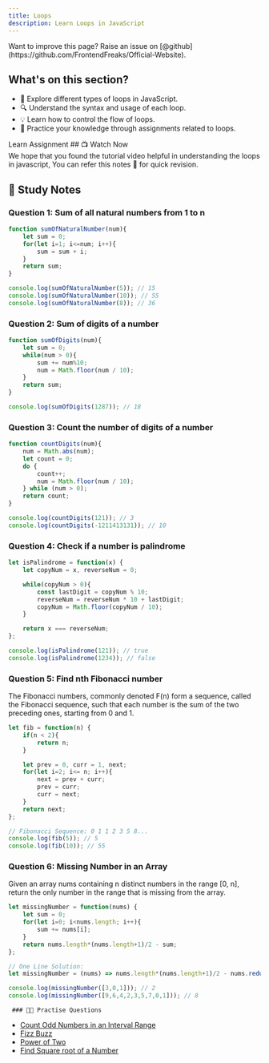 ```yaml
---
title: Loops
description: Learn Loops in JavaScript
---
```


<Callout>
Want to improve this page? Raise an issue on [@github](https://github.com/FrontendFreaks/Official-Website).
</Callout>

## What's on this section?

- 🔄 Explore different types of loops in JavaScript.
- 🔍 Understand the syntax and usage of each loop.
- 💡 Learn how to control the flow of loops.
- 🚀 Practice your knowledge through assignments related to loops.


<Tabs defaultValue="learn">

<TabsList>
  <TabsTrigger value="learn">Learn</TabsTrigger>
  <TabsTrigger value="assignment">Assignment</TabsTrigger>
</TabsList>

<TabsContent value="learn">
     ## 📺 Watch Now


<div className="w-full h-full">
  <VideoPlayer src="https://youtu.be/MLVJWmG2iYI"/>

  <Callout type="info">
    We hope that you found the tutorial video helpful in understanding the loops in javascript, You can refer this notes 📝 for quick revision.
  </Callout>

  ## 📝 Study Notes
### Question 1: Sum of all natural numbers from 1 to n

```javascript
function sumOfNaturalNumber(num){
    let sum = 0;
    for(let i=1; i<=num; i++){
        sum = sum + i;
    }
    return sum;
}

console.log(sumOfNaturalNumber(5)); // 15
console.log(sumOfNaturalNumber(10)); // 55
console.log(sumOfNaturalNumber(8)); // 36
```

### Question 2: Sum of digits of a number

```javascript
function sumOfDigits(num){
    let sum = 0;
    while(num > 0){
        sum += num%10;
        num = Math.floor(num / 10);
    }
    return sum;
}

console.log(sumOfDigits(1287)); // 18
```

### Question 3: Count the number of digits of a number

```javascript
function countDigits(num){
    num = Math.abs(num);
    let count = 0;
    do {
        count++;
        num = Math.floor(num / 10);
    } while (num > 0);
    return count;
}

console.log(countDigits(121)); // 3
console.log(countDigits(-1211413131)); // 10
```

### Question 4: Check if a number is palindrome

```javascript
let isPalindrome = function(x) {
    let copyNum = x, reverseNum = 0;

    while(copyNum > 0){
        const lastDigit = copyNum % 10;
        reverseNum = reverseNum * 10 + lastDigit;
        copyNum = Math.floor(copyNum / 10);
    }

    return x === reverseNum;
};

console.log(isPalindrome(121)); // true
console.log(isPalindrome(1234)); // false
```

### Question 5: Find nth Fibonacci number
The Fibonacci numbers, commonly denoted F(n) form a sequence, called the Fibonacci sequence, 
such that each number is the sum of the two preceding ones, starting from 0 and 1.

```javascript
let fib = function(n) {
    if(n < 2){
        return n;
    }

    let prev = 0, curr = 1, next;
    for(let i=2; i<= n; i++){
        next = prev + curr;
        prev = curr;
        curr = next;
    }
    return next;
};

// Fibonacci Sequence: 0 1 1 2 3 5 8...
console.log(fib(5)); // 5
console.log(fib(10)); // 55
```

### Question 6: Missing Number in an Array
Given an array nums containing n distinct numbers in the range [0, n], 
return the only number in the range that is missing from the array.
```javascript
let missingNumber = function(nums) {
    let sum = 0;
    for(let i=0; i<nums.length; i++){
        sum += nums[i];
    }
    return nums.length*(nums.length+1)/2 - sum;
};

// One Line Solution: 
let missingNumber = (nums) => nums.length*(nums.length+1)/2 - nums.reduce((acc, num) => num + acc);

console.log(missingNumber([3,0,1])); // 2
console.log(missingNumber([9,6,4,2,3,5,7,0,1])); // 8
```


</div>

</TabsContent>

<TabsContent value="assignment">
    
     ### 📌🔨 Practise Questions
     
- [Count Odd Numbers in an Interval Range](https://leetcode.com/problems/count-odd-numbers-in-an-interval-range/)
- [Fizz Buzz](https://leetcode.com/problems/fizz-buzz/)
- [Power of Two](https://leetcode.com/problems/power-of-two/)
- [Find Square root of a Number](https://leetcode.com/problems/sqrtx/)

</TabsContent>

</Tabs>
